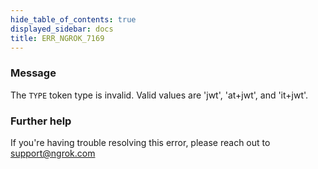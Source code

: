 ```yaml
---
hide_table_of_contents: true
displayed_sidebar: docs
title: ERR_NGROK_7169
---
```


### Message

The `TYPE` token type is invalid. Valid values are 'jwt', 'at+jwt', and 'it+jwt'.

<ErrorDetails />

### Further help

If you're having trouble resolving this error, please reach out to [support@ngrok.com](mailto:support@ngrok.com?subject=Help%20with%20ERR_NGROK_7169)
